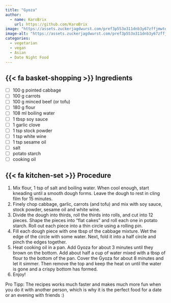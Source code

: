 ```yaml
---
title: "Gyoza"
author:
  - name: KaroBrix
    url: https://github.com/KaroBrix
image: "https://assets.zuckerjagdwurst.com/pref3p553o311dnb3y67zffjmwte/1110/701/55/true/center/R883-Vegane-Teigtaschen-mit-Knusperboden-30.webp?animated=false"
image-alt: "https://assets.zuckerjagdwurst.com/pref3p553o311dnb3y67zffjmwte/1110/701/55/true/center/R883-Vegane-Teigtaschen-mit-Knusperboden-30.webp?animated=false"
categories:
  - vegetarian
  - vegan
  - Asian
  - Date Night Food
---
```


## {{< fa basket-shopping >}} Ingredients

- [ ] 100 g pointed cabbage
- [ ] 100 g carrots
- [ ] 100 g minced beef (or tofu)
- [ ] 180 g flour
- [ ] 108 ml boiling water
- [ ] 1 tbsp soy sauce
- [ ] 1 garlic clove 
- [ ] 1 tsp stock powder
- [ ] 1 tsp white wine
- [ ] 1 tsp sesame oil
- [ ] salt
- [ ] potato starch
- [ ] cooking oil

## {{< fa kitchen-set >}} Procedure

1. Mix flour, 1 tsp of salt and boiling water. When cool enough, start kneading until a smooth dough forms. Leave the dough to rest in cling film for 15 minutes.
2. Finely chop cabbage, garlic, carrots (and tofu) and mix with soy sauce, stock powder, sesame oil and white wine.
3. Divide the dough into thirds, roll the thirds into rolls, and cut into 12 pieces. Shape the pieces into "flat cakes" and roll each one in potato starch. Roll out each piece into a thin circle using a rolling pin.
4. Fill each dough piece with one tbsp of the cabbage mixture. Wet the edge of the circle with some water. Next, fold it into a half circle and pinch the edges together.
5. Heat cooking oil in a pan. Add Gyoza for about 3 minutes until they brown on the bottom. Add about half a cup of water mixed with a tbsp of flour to the bottom of the pan. Cover the Gyoza for about 8 minutes and let it simmer. Then remove the top and keep the heat on until the water is gone and a crispy bottom has formed.
6. Enjoy!

Pro Tipp: The recipes works much faster and makes much more fun when you do it with another person, which is why it is the perfect food for a date or an evening with friends :)
